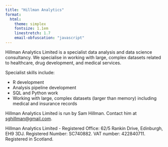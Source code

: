 ```yaml
---
title: "Hillman Analytics"
format:
  html: 
    theme: simplex
    fontsize: 1.1em
    linestretch: 1.7
    email-obfuscation: "javascript"
---
```


Hillman Analytics Limited is a specialist data analysis and data science consultancy. We specialise in working with large, complex datasets related to healthcare, drug development, and medical services.

Specialist skills include:

-   R development
-   Analysis pipeline development
-   SQL and Python work
-   Working with large, complex datasets (larger than memory) including medical and insurance records

Hillman Analytics Limited is run by Sam Hillman. Contact him at [sghillman@gmail.com](mailto:sghillman@gmail.com).

Hillman Analytics Limited - Registered Office: 62/5 Rankin Drive, Edinburgh, EH9 3DJ. Registered Number: SC740882. VAT number: 422840711. Registered in Scotland.
